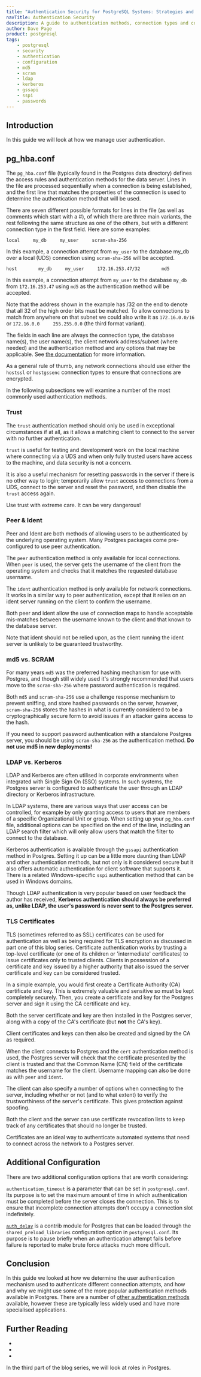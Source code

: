 ```yaml
---
title: "Authentication Security for PostgreSQL Systems: Strategies and Configuration"
navTitle: Authentication Security
description: A guide to authentication methods, connection types and configuration options for securing PostgreSQL systems
author: Dave Page
product: postgresql
tags:
    - postgresql
    - security
    - authentication
    - configuration
    - md5
    - scram
    - ldap
    - kerberos
    - gssapi
    - sspi
    - passwords
---
```


## Introduction

In this guide we will look at how we manage user authentication. 

## pg_hba.conf

The `pg_hba.conf` file (typically found in the Postgres data directory) defines the access rules and authentication methods for the data server. Lines in the file are processed sequentially when a connection is being established, and the first line that matches the properties of the connection is used to determine the authentication method that will be used.

There are seven different possible formats for lines in the file (as well as comments which start with a #), of which there are three main variants, the rest following the same structure as one of the others, but with a different connection type in the first field. Here are some examples:

```
local     my_db     my_user     scram-sha-256
```

In this example, a connection attempt from `my_user` to the database my_db over a local (UDS) connection using `scram-sha-256` will be accepted.

```
host        my_db     my_user     172.16.253.47/32        md5
```

In this example, a connection attempt from `my_user` to the database `my_db` from `172.16.253.47` using `md5` as the authentication method will be accepted.

Note that the address shown in the example has /32 on the end to denote that all 32 of the high order bits must be matched. To allow connections to match from anywhere on that subnet we could also write it as `172.16.0.0/16` or `172.16.0.0     255.255.0.0` (the third format variant).

The fields in each line are always the connection type, the database name(s), the user name(s), the client network address/subnet (where needed) and the authentication method and any options that may be applicable. See [the documentation](https://www.postgresql.org/docs/current/auth-pg-hba-conf.html) for more information.

As a general rule of thumb, any network connections should use either the `hostssl` or `hostgssenc` connection types to ensure that connections are encrypted.

In the following subsections we will examine a number of the most commonly used authentication methods. 

### Trust

The `trust` authentication method should only be used in exceptional circumstances if at all, as it allows a matching client to connect to the server with no further authentication.

`trust` is useful for testing and development work on the local machine where connecting via a UDS and when only fully trusted users have access to the machine, and data security is not a concern.

It is also a useful mechanism for resetting passwords in the server if there is no other way to login; temporarily allow `trust` access to connections from a UDS, connect to the server and reset the password, and then disable the `trust` access again.

<Attention>Use trust with extreme care. It can be very dangerous!</Attention>

### Peer & Ident

Peer and Ident are both methods of allowing users to be authenticated by the underlying operating system. Many Postgres packages come pre-configured to use peer authentication.

The `peer` authentication method is only available for local connections. When `peer` is used, the server gets the username of the client from the operating system and checks that it matches the requested database username.

The `ident` authentication method is only available for network connections. It works in a similar way to peer authentication, except that it relies on an ident server running on the client to confirm the username. 

Both peer and ident allow the use of connection maps to handle acceptable mis-matches between the username known to the client and that known to the database server.

<Attention>Note that ident should not be relied upon, as the client running the ident server is unlikely to be guaranteed trustworthy.</Attention>

### md5 vs. SCRAM

For many years `md5` was the preferred hashing mechanism for use with Postgres, and though still widely used it's strongly recommended that users move to the `scram-sha-256` where password authentication is required.

Both `md5` and `scram-sha-256` use a challenge response mechanism to prevent sniffing, and store hashed passwords on the server, however, `scram-sha-256` stores the hashes in what is currently considered to be a cryptographically secure form to avoid issues if an attacker gains access to the hash.

If you need to support password authentication with a standalone Postgres server, you should be using `scram-sha-256` as the authentication method. **Do not use md5 in new deployments!**

### LDAP vs. Kerberos

LDAP and Kerberos are often utilised in corporate environments when integrated with Single Sign On (SSO) systems. In such systems, the Postgres server is configured to authenticate the user through an LDAP directory or Kerberos infrastructure. 

In LDAP systems, there are various ways that user access can be controlled, for example by only granting access to users that are members of a specific Organizational Unit or group. When setting up your `pg_hba.conf` file, additional options can be specified on the end of the line, including an LDAP search filter which will only allow users that match the filter to connect to the database.

Kerberos authentication is available through the `gssapi` authentication method in Postgres. Setting it up can be a little more daunting than LDAP and other authentication methods, but not only is it considered secure but it also offers automatic authentication for client software that supports it. There is a related Windows-specific `sspi` authentication method that can be used in Windows domains.

Though LDAP authentication is very popular based on user feedback the author has received, **Kerberos authentication should always be preferred as, unlike LDAP, the user's password is never sent to the Postgres server.**

### TLS Certificates

TLS (sometimes referred to as SSL) certificates can be used for authentication as well as being required for TLS encryption as discussed in part one of this blog series. Certificate authentication works by trusting a top-level certificate (or one of its children or 'intermediate' certificates) to issue certificates only to trusted clients. Clients in possession of a certificate and key issued by a higher authority that also issued the server certificate and key can be considered trusted.

In a simple example, you would first create a Certificate Authority (CA) certificate and key. This is extremely valuable and sensitive so must be kept completely securely. Then, you create a certificate and key for the Postgres server and sign it using the CA certificate and key.

Both the server certificate and key are then installed in the Postgres server, along with a copy of the CA's certificate (but **not** the CA's key).

Client certificates and keys can then also be created and signed by the CA as required.

When the client connects to Postgres and the `cert` authentication method is used, the Postgres server will check that the certificate presented by the client is trusted and that the Common Name (CN) field of the certificate matches the username for the client. Username mapping can also be done as with `peer` and `ident`.

The client can also specify a number of options when connecting to the server, including whether or not (and to what extent) to verify the trustworthiness of the server's certificate. This gives protection against spoofing.

Both the client and the server can use certificate revocation lists to keep track of any certificates that should no longer be trusted.

Certificates are an ideal way to authenticate automated systems that need to connect across the network to a Postgres server.

## Additional Configuration

There are two additional configuration options that are worth considering:

`authentication_timeout` is a parameter that can be set in `postgresql.conf`. Its purpose is to set the maximum amount of time in which authentication must be completed before the server closes the connection. This is to ensure that incomplete connection attempts don't occupy a connection slot indefinitely.

[`auth_delay`](https://www.postgresql.org/docs/current/auth-delay.html) is a contrib module for Postgres that can be loaded through the `shared_preload_libraries` configuration option in `postgresql.conf`. Its purpose is to pause briefly when an authentication attempt fails before failure is reported to make brute force attacks much more difficult.

## Conclusion

In this guide we looked at how we determine the user authentication mechanism used to authenticate different connection attempts, and how and why we might use some of the more popular authentication methods available in Postgres. There are a number of [other authentication methods](https://www.postgresql.org/docs/12/client-authentication.html) available, however these are typically less widely used and have more specialised applications.

## Further Reading

- 
- 
- 

In the third part of the blog series, we will look at roles in Postgres.
